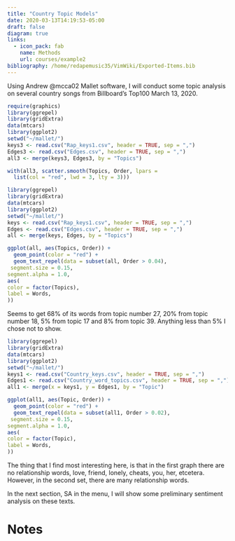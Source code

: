 ```yaml
---
title: "Country Topic Models"
date: 2020-03-13T14:19:53-05:00
draft: false
diagram: true
links:
  - icon_pack: fab
    name: Methods
    url: courses/example2
bibliography: /home/redapemusic35/VimWiki/Exported-Items.bib
---
```


Using Andrew @mcca02 Mallet software, I will conduct some topic analysis on several country songs from Billboard's Top100 March 13, 2020.


```r
require(graphics)
library(ggrepel)
library(gridExtra)
data(mtcars)
library(ggplot2)
setwd("~/mallet/")
keys3 <- read.csv("Rap_keys1.csv", header = TRUE, sep = ",")
Edges3 <- read.csv("Edges.csv", header = TRUE, sep = ",")
all3 <- merge(keys3, Edges3, by = "Topics")

with(all3, scatter.smooth(Topics, Order, lpars =
  list(col = "red", lwd = 3, lty = 3)))

```
```r
library(ggrepel)
library(gridExtra)
data(mtcars)
library(ggplot2)
setwd("~/mallet/")
keys <- read.csv("Rap_keys1.csv", header = TRUE, sep = ",")
Edges <- read.csv("Edges.csv", header = TRUE, sep = ",")
all <- merge(keys, Edges, by = "Topics")

ggplot(all, aes(Topics, Order)) +
  geom_point(color = "red") +
  geom_text_repel(data = subset(all, Order > 0.04),
 segment.size = 0.15,
segment.alpha = 1.0,
aes(
color = factor(Topics),
label = Words,
))
```
Seems to get 68% of its words from topic number 27, 20% from topic number 18, 5% from topic 17 and 8% from topic 39. Anything less than 5% I chose not to show.

```r
library(ggrepel)
library(gridExtra)
data(mtcars)
library(ggplot2)
setwd("~/mallet/")
keys1 <- read.csv("Country_keys.csv", header = TRUE, sep = ",")
Edges1 <- read.csv("Country_word_topics.csv", header = TRUE, sep = ",")
all1 <- merge(x = keys1, y = Edges1, by = "Topic")

ggplot(all1, aes(Topic, Order)) +
  geom_point(color = "red") +
  geom_text_repel(data = subset(all1, Order > 0.02),
 segment.size = 0.15,
segment.alpha = 1.0,
aes(
color = factor(Topic),
label = Words,
))
```
The thing that I find most interesting here, is that in the first graph there are no relationship words, love, friend, lonely, cheats, you, her, etcetera. However, in the second set, there are many relationship words.

In the next section, SA in the menu, I will show some preliminary sentiment analysis on these texts.

# Notes
